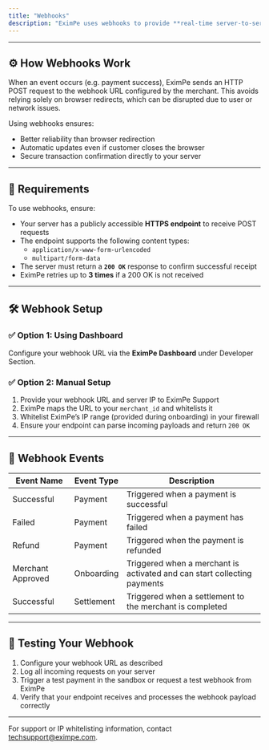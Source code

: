 ```yaml
---
title: "Webhooks"
description: "EximPe uses webhooks to provide **real-time server-to-server (S2S) updates** for key payment events, such as successful transactions, refunds and settlements. This ensures a reliable and secure flow of information between EximPe and your backend."
---
```


---

## ⚙️ How Webhooks Work

When an event occurs (e.g. payment success), EximPe sends an HTTP POST request to the webhook URL configured by the merchant. This avoids relying solely on browser redirects, which can be disrupted due to user or network issues.

Using webhooks ensures:

- Better reliability than browser redirection
- Automatic updates even if customer closes the browser
- Secure transaction confirmation directly to your server

---

## 🔐 Requirements

To use webhooks, ensure:

- Your server has a publicly accessible **HTTPS endpoint** to receive POST requests
- The endpoint supports the following content types:
  - `application/x-www-form-urlencoded`
  - `multipart/form-data`
- The server must return a **`200 OK`** response to confirm successful receipt
- EximPe retries up to **3 times** if a 200 OK is not received

---

## 🛠️ Webhook Setup

### ✅  Option 1: Using Dashboard

Configure your webhook URL via the **EximPe Dashboard** under Developer Section.

### ✅  Option 2: Manual Setup

1. Provide your webhook URL and server IP to EximPe Support
2. EximPe maps the URL to your `merchant_id` and whitelists it
3. Whitelist EximPe’s IP range (provided during onboarding) in your firewall
4. Ensure your endpoint can parse incoming payloads and return `200 OK`

---

## 📩  Webhook Events

| **Event Name**    | **Event Type** | **Description**                                                          |
| ----------------- | -------------- | ------------------------------------------------------------------------ |
| Successful        | Payment        | Triggered when a payment is successful                                   |
| Failed            | Payment        | Triggered when a payment has failed                                      |
| Refund            | Payment        | Triggered when the payment is refunded                                   |
| Merchant Approved | Onboarding     | Triggered when a merchant is activated and can start collecting payments |
| Successful        | Settlement     | Triggered when a settlement to the merchant is completed                 |

---

## 🧪 Testing Your Webhook

1. Configure your webhook URL as described
2. Log all incoming requests on your server
3. Trigger a test payment in the sandbox or request a test webhook from EximPe
4. Verify that your endpoint receives and processes the webhook payload correctly

---

For support or IP whitelisting information, contact [techsupport@eximpe.com](mailto:integration@eximpe.com).